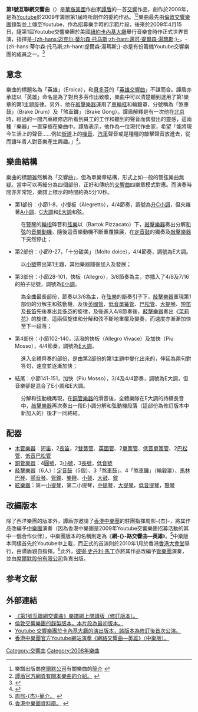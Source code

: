{{noteTA
|G1=Music
|T=zh-tw:第1號網路交響曲; zh-cn:第1号互联网交响曲; zh-hk:第1號互聯網交響曲; 
|1=zh-tw:網路; zh-cn:互联网; zh-hk:互聯網;
}}

'''第1號互聯網交響曲'''（{{lang|en|'''The Internet Symphony No. 1'''}}）是[[华裔美国人|華裔美國]]作曲家[[譚盾|譚盾]]的一首[[交響|交響]]作品，創作於2008年，是為[[Youtube|Youtube]]於2009年籌辦第1屆{{link-en|Youtube交響樂團|YouTube Symphony Orchestra}}時所創作的委約作品。<ref>樂譜出版商[[席爾默公司|席爾默公司]]有關樂曲的[http://www.musicsalesclassical.com/composer/work/37066 簡介] {{Wayback|url=http://www.musicsalesclassical.com/composer/work/37066 |date=20180814213225 }}</ref><ref name="tandun1">[http://www.tandunonline.com/compositions/Internet-Symphony 譚盾官方網頁有關本樂曲的介紹。] {{webarchive|url=https://web.archive.org/web/20140904224121/http://www.tandunonline.com/compositions/Internet-Symphony |date=2014-09-04 }}</ref>樂曲最先由[[倫敦交響樂團|倫敦交響樂團]]錄製並上傳至Youtube，作為招募樂手時的示範片段，後來於2009年4月15日，隨第1屆Youtube交響樂團於美國[[紐約|紐約]][[卡內基大廳|卡內基大廳]]舉行音樂會時作正式世界首演，指揮是[[邁可·提爾森·湯瑪斯|-{zh-hans:迈克尔·蒂尔森·托马斯;zh-hant:邁可·提爾森·湯瑪斯;}-]]，-{zh-hans:蒂尔森·托马斯;zh-hant:提爾森·湯瑪斯;}-亦是有份籌備Youtube交響樂團的成員之一。<ref name="issuu">{{Cite web |url=http://issuu.com/scoresondemand/docs/internet_symphony_no1_eroica_37066 |title=有關資料亦可在總譜上查閱。 |access-date=2014-09-04 |archive-date=2016-03-25 |archive-url=https://web.archive.org/web/20160325172941/https://issuu.com/scoresondemand/docs/internet_symphony_no1_eroica_37066 |dead-url=no }}</ref>

==意念==
樂曲的標題名為「英雄」（Eroica），和[[貝多芬|貝多芬]]的「[[第3號交響曲_(貝多芬)|英雄交響曲]]」不謀而合。譚盾亦承認以「英雄」命名是為了對貝多芬作出致敬，樂曲中可以清楚聽到運用了第1樂章的第1主題旋律。另外，他在[[敲擊樂器|敲擊樂器]]運用了[[車輪|車輪框]]和輪轂罩，分號稱為「煞車鼓」（Brake Drum）及「煞車鑼」（Brake Gong）。譚盾解釋是有一次他在[[北京|北京]]時，經過的一間汽車維修店所看到員工的工作和聽到的聲音而偶發出的靈感，這兩種「樂器」一直穿插在樂曲中。譚盾表示，他作為一位現代作曲家，希望「能將現今生活上的聲音……例如[[街道|街道]]上的[[噪音|噪音]]、[[汽車|汽車]]聲音或是種種的敲擊聲音放進去，從而讓年青人對音樂產生興趣。」<ref>{{Cite web |url=http://www.theguardian.com/music/2009/mar/02/youtube-symphony-orchestra-pilkington |title=The great big musical mash-up, by Ed Pilkington.  The Guardian, 2 March 2009. |access-date=2014-09-04 |archive-date=2016-03-05 |archive-url=https://web.archive.org/web/20160305102940/http://www.theguardian.com/music/2009/mar/02/youtube-symphony-orchestra-pilkington |dead-url=no }}</ref>。

==樂曲結構==
樂曲的標題雖然稱為「交響曲」，但為單樂章結構，形式上如一般的管弦樂曲無疑。當中可以再細分為四個部份，正好和傳統的[[交響曲|交響曲]]四樂章模式對應。而演奏時間亦非常短，樂譜上標示的時間約為5分10秒。

*第1部份：小節1-8，小慢板（Alegretto），4/4節奏，調號為[[升C小調|升C小調]]，但夾雜著[[A小調|A小調]]、[[C大調|C大調]]和[[E大調|E大調]]和弦。
:在[[豎琴|豎琴]]的[[輪指|輪指]]碎音和[[弦樂|弦樂]]以{{link-en|巴托式撥絃|Pizzicato}}（Bartok Pizzacato）下，[[敲擊樂器|敲擊樂器]]奏出分解[[和弦|和弦]]的[[音樂動機|音樂動機]]，隨後這音樂動機不斷重覆擴展，在[[定音鼓|定音鼓]]的獨奏及[[敲擊樂器|敲擊樂器]]下突然停止；
*第2部份：小節9-27，「十分甜美」（Molto dolce），4/4節奏，調號為E大調。
:以[[小號|小號]]帶出第1主題，其他樂器隨後加入及發展；
*第3部份：小節28-101，快板（Allegro），3/8節奏為主，亦插入了4/8及7/16的拍子記號，調號為[[E小調|E小調]]。
:為全曲最長部份，節奏以3/8為主，在[[弦樂|弦樂]]的斷奏引子下，[[敲擊樂器|敲擊樂器]]重現第1部份的分解主和弦動機，及後[[英國管|英國管]]、[[低音單簧管|低音單簧管]]、[[巴松管|巴松管]]、[[大提琴|大提琴]]、[[短笛|短笛]]及[[長笛|長笛]]先後奏出[[貝多芬|貝多芬]]的旋律，及後進入4/8節奏後，[[敲擊樂器|敲擊樂器]]奏出《[[茉莉花_(民歌)|茉莉花]]》的旋律，這兩個旋律和分解和弦不斷地重覆及變奏，而速度亦漸漸加快至下一段落；
*第4部份：小節102-140，活潑的快板（Allegro Vivace）及加快（Piu Mosso），4/4節奏，調號為[[E大調|E大調]]。
:進入全體齊奏的部份，是由第2部份的第1主題中變化出來的，伸延為兩句對答句，速度並逐漸加快；
*結尾：小節141-151，加快（Piu Mosso），3/4及4/4節奏，調號為E大調，但音樂卻是混合了E小調和E大調。
:分解和弦動機再現，在[[銅管樂器|銅管樂器]]的滑音後，全體樂隊在E大調的持續長音中，[[敲擊樂器|敲擊樂器]]再次奏出一段E小調分解和弦動機段落（這部份為修訂版本中新加入的）後才一同終結。

==配器==
*[[木管樂器|木管樂器]]：[[短笛|短笛]]，2[[長笛|長笛]]，2[[雙簧管|雙簧管]]、[[英國管|英國管]]、2[[單簧管|單簧管]]、[[低音單簧管|低音單簧管]]、2[[巴松管|巴松管]]、[[低音巴松管|低音巴松管]]
*[[銅管樂器|銅管樂器]]：4[[圓號|圓號]]，3[[小號|小號]]，3[[長號|長號]]，[[低音號|低音號]]
*[[敲擊樂器|敲擊樂器]]（6人）：[[定音鼓|定音鼓]]（5個）、3「煞車鼓」、4「煞車鑼」（輪轂罩）、[[馬林巴琴|馬林巴琴]]、[[顫音琴|顫音琴]]、[[管鐘|管鐘]]、[[樂鞭|樂鞭]]、[[小鼓|小鼓]]、[[大鼓|大鼓]]、[[鈸|鈸]]
*[[絃樂器|絃樂器]]：第一[[小提琴|小提琴]]，第二小提琴，[[中提琴|中提琴]]，[[大提琴|大提琴]]，[[低音提琴|低音提琴]]，[[豎琴|豎琴]]

==改編版本==
除了西洋樂團的版本外，譚盾亦邀請了[[香港中樂團|香港中樂團]]的駐團指揮周熙-{杰}-，將其作品改編予[[中樂團|中樂團]]演奏（因為香港中樂團是2009年Youtube交響樂團招募活動的其中一個合作伙伴），中樂團版本的名稱則定為《'''網-{}-路交響曲—英雄'''》。<ref>[http://www.lcsd.gov.hk/ce/CulturalService/MusicOffice/b5/events_2012_05_18_2.php 周熙-{杰}-簡介。] {{webarchive|url=https://web.archive.org/web/20140910195655/http://www.lcsd.gov.hk/ce/CulturalService/MusicOffice/b5/events_2012_05_18_2.php |date=2014-09-10 }}</ref>中樂版本同樣首先於Youtube中上載，而正式的首演則於2010年1月於香港[[香港大會堂|香港大會堂]]舉行，由譚盾親自指揮。<ref>[http://www.hkco.org/ActivityDetail.aspx?ractivity=14&ainfo=117&lang=C 香港中樂團資料庫。] {{webarchive|url=https://web.archive.org/web/20140911002012/http://www.hkco.org/ActivityDetail.aspx?ractivity=14&ainfo=117&lang=C |date=2014-09-11 }}</ref>此外，[[彼得·史丹利·馬丁|彼得·史丹利·馬丁]]亦將其作品改編予[[管樂團|管樂團]]演奏，並由[[席爾默股份有限公司|席爾默股份有限公司]]負責出版。

==参考文献==
{{reflist}}

==外部連結==
*[http://issuu.com/scoresondemand/docs/internet_symphony_no1_eroica_37066 《第1號互聯網交響曲》樂譜網上閱讀版（修訂版本）。] {{Wayback|url=http://issuu.com/scoresondemand/docs/internet_symphony_no1_eroica_37066 |date=20160325172941 }}
*[https://www.youtube.com/watch?v=Tqiro1kdRlw 倫敦交響樂團的錄製版本，本片段為最初版本。] {{Wayback|url=https://www.youtube.com/watch?v=Tqiro1kdRlw |date=20210318142713 }}
*[https://www.youtube.com/watch?v=w47v5Nl5g7Q Youtube 交響樂團於卡內基大廳的演出版本，該版本為修訂後首次公演。] {{Wayback|url=https://www.youtube.com/watch?v=w47v5Nl5g7Q |date=20210415193336 }}
*[https://www.youtube.com/watch?v=3QW5BW6pyY8 香港中樂團官方Youtube網站演奏《網路交響曲—英雄》（中樂版）。] {{Wayback|url=https://www.youtube.com/watch?v=3QW5BW6pyY8 |date=20201102091315 }}

[[Category:交響曲|Category:交響曲]]
[[Category:2008年樂曲|Category:2008年樂曲]]